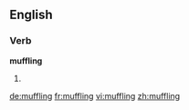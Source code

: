 ==English==

===Verb===
'''muffling'''

# {{present participle of|[[muffle]]}}

[[de:muffling]]
[[fr:muffling]]
[[vi:muffling]]
[[zh:muffling]]